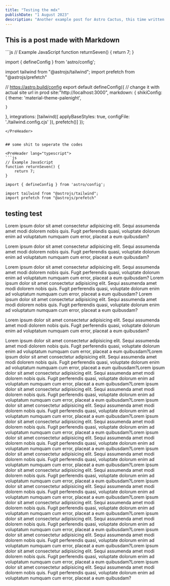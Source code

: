 ```yaml
---
title: "Testing the mdx"
publishDate: "1 August 2023"
description: "Another example post for Astro Cactus, this time written in a plain markdown file"
---
```



## This is a post made with Markdown



<PreHeader lang="javascript">
```js
// Example JavaScript
function returnSeven() {
	return 7;
}

import { defineConfig } from 'astro/config';

import tailwind from "@astrojs/tailwind";
import prefetch from "@astrojs/prefetch"

// https://astro.build/config
export default defineConfig({
  // change it with actual site url in prod
  site:"http://localhost:3000",
  markdown: {
    shikiConfig: {
      theme: 'material-theme-palenight',
      
    }
  },
  integrations: [tailwind({
    applyBaseStyles: true,
    configFile: './tailwind.config.cjs'
  }),
  prefetch()]
});
```
</PreHeader>


## some shit to seperate the codes

<PreHeader lang="typescript">
```js
// Example JavaScript
function returnSeven() {
	return 7;
}

import { defineConfig } from 'astro/config';

import tailwind from "@astrojs/tailwind";
import prefetch from "@astrojs/prefetch"
```
</PreHeader>


## testing test
Lorem ipsum dolor sit amet consectetur adipisicing elit. Sequi assumenda amet modi dolorem nobis quis. Fugit perferendis quasi, voluptate dolorum enim ad voluptatum numquam cum error, placeat a eum quibusdam?

Lorem ipsum dolor sit amet consectetur adipisicing elit. Sequi assumenda amet modi dolorem nobis quis. Fugit perferendis quasi, voluptate dolorum enim ad voluptatum numquam cum error, placeat a eum quibusdam?

Lorem ipsum dolor sit amet consectetur adipisicing elit. Sequi assumenda amet modi dolorem nobis quis. Fugit perferendis quasi, voluptate dolorum enim ad voluptatum numquam cum error, placeat a eum quibusdam?
Lorem ipsum dolor sit amet consectetur adipisicing elit. Sequi assumenda amet modi dolorem nobis quis. Fugit perferendis quasi, voluptate dolorum enim ad voluptatum numquam cum error, placeat a eum quibusdam?
Lorem ipsum dolor sit amet consectetur adipisicing elit. Sequi assumenda amet modi dolorem nobis quis. Fugit perferendis quasi, voluptate dolorum enim ad voluptatum numquam cum error, placeat a eum quibusdam?




Lorem ipsum dolor sit amet consectetur adipisicing elit. Sequi assumenda amet modi dolorem nobis quis. Fugit perferendis quasi, voluptate dolorum enim ad voluptatum numquam cum error, placeat a eum quibusdam?


Lorem ipsum dolor sit amet consectetur adipisicing elit. Sequi assumenda amet modi dolorem nobis quis. Fugit perferendis quasi, voluptate dolorum enim ad voluptatum numquam cum error, placeat a eum quibusdam?Lorem ipsum dolor sit amet consectetur adipisicing elit. Sequi assumenda amet modi dolorem nobis quis. Fugit perferendis quasi, voluptate dolorum enim ad voluptatum numquam cum error, placeat a eum quibusdam?Lorem ipsum dolor sit amet consectetur adipisicing elit. Sequi assumenda amet modi dolorem nobis quis. Fugit perferendis quasi, voluptate dolorum enim ad voluptatum numquam cum error, placeat a eum quibusdam?Lorem ipsum dolor sit amet consectetur adipisicing elit. Sequi assumenda amet modi dolorem nobis quis. Fugit perferendis quasi, voluptate dolorum enim ad voluptatum numquam cum error, placeat a eum quibusdam?Lorem ipsum dolor sit amet consectetur adipisicing elit. Sequi assumenda amet modi dolorem nobis quis. Fugit perferendis quasi, voluptate dolorum enim ad voluptatum numquam cum error, placeat a eum quibusdam?Lorem ipsum dolor sit amet consectetur adipisicing elit. Sequi assumenda amet modi dolorem nobis quis. Fugit perferendis quasi, voluptate dolorum enim ad voluptatum numquam cum error, placeat a eum quibusdam?Lorem ipsum dolor sit amet consectetur adipisicing elit. Sequi assumenda amet modi dolorem nobis quis. Fugit perferendis quasi, voluptate dolorum enim ad voluptatum numquam cum error, placeat a eum quibusdam?Lorem ipsum dolor sit amet consectetur adipisicing elit. Sequi assumenda amet modi dolorem nobis quis. Fugit perferendis quasi, voluptate dolorum enim ad voluptatum numquam cum error, placeat a eum quibusdam?Lorem ipsum dolor sit amet consectetur adipisicing elit. Sequi assumenda amet modi dolorem nobis quis. Fugit perferendis quasi, voluptate dolorum enim ad voluptatum numquam cum error, placeat a eum quibusdam?Lorem ipsum dolor sit amet consectetur adipisicing elit. Sequi assumenda amet modi dolorem nobis quis. Fugit perferendis quasi, voluptate dolorum enim ad voluptatum numquam cum error, placeat a eum quibusdam?Lorem ipsum dolor sit amet consectetur adipisicing elit. Sequi assumenda amet modi dolorem nobis quis. Fugit perferendis quasi, voluptate dolorum enim ad voluptatum numquam cum error, placeat a eum quibusdam?Lorem ipsum dolor sit amet consectetur adipisicing elit. Sequi assumenda amet modi dolorem nobis quis. Fugit perferendis quasi, voluptate dolorum enim ad voluptatum numquam cum error, placeat a eum quibusdam?Lorem ipsum dolor sit amet consectetur adipisicing elit. Sequi assumenda amet modi dolorem nobis quis. Fugit perferendis quasi, voluptate dolorum enim ad voluptatum numquam cum error, placeat a eum quibusdam?Lorem ipsum dolor sit amet consectetur adipisicing elit. Sequi assumenda amet modi dolorem nobis quis. Fugit perferendis quasi, voluptate dolorum enim ad voluptatum numquam cum error, placeat a eum quibusdam?Lorem ipsum dolor sit amet consectetur adipisicing elit. Sequi assumenda amet modi dolorem nobis quis. Fugit perferendis quasi, voluptate dolorum enim ad voluptatum numquam cum error, placeat a eum quibusdam?

